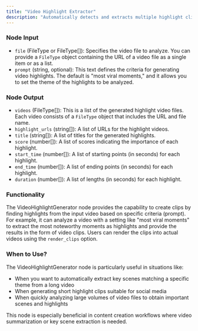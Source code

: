 ```yaml
---
title: "Video Highlight Extractor"
description: "Automatically detects and extracts multiple highlight clips from a video by identifying key moments."
---
```

### Node Input

- `file` (FileType or FileType[]): Specifies the video file to analyze. You can provide a `FileType` object containing the URL of a video file as a single item or as a list.
- `prompt` (string, optional): This text defines the criteria for generating video highlights. The default is "most viral moments," and it allows you to set the theme of the highlights to be analyzed.

### Node Output

- `videos` (FileType[]): This is a list of the generated highlight video files. Each video consists of a `FileType` object that includes the URL and file name.
- `highlight_urls` (string[]): A list of URLs for the highlight videos.
- `title` (string[]): A list of titles for the generated highlights.
- `score` (number[]): A list of scores indicating the importance of each highlight.
- `start_time` (number[]): A list of starting points (in seconds) for each highlight.
- `end_time` (number[]): A list of ending points (in seconds) for each highlight.
- `duration` (number[]): A list of lengths (in seconds) for each highlight.

### Functionality

The VideoHighlightGenerator node provides the capability to create clips by finding highlights from the input video based on specific criteria (prompt). For example, it can analyze a video with a setting like "most viral moments" to extract the most noteworthy moments as highlights and provide the results in the form of video clips. Users can render the clips into actual videos using the `render_clips` option.

### When to Use?

The VideoHighlightGenerator node is particularly useful in situations like:

- When you want to automatically extract key scenes matching a specific theme from a long video
- When generating short highlight clips suitable for social media
- When quickly analyzing large volumes of video files to obtain important scenes and highlights

This node is especially beneficial in content creation workflows where video summarization or key scene extraction is needed.